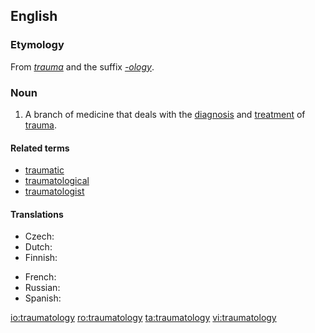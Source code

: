 ==English==

===Etymology===
From ''[[trauma]]'' and the suffix ''[[-ology]]''.

===Noun===
{{en-noun|-}}

# {{medicine|psychology}} A branch of medicine that deals with the [[diagnosis]] and [[treatment]] of [[trauma]].

====Related terms====
* [[traumatic]]
* [[traumatological]]
* [[traumatologist]]

====Translations====
{{trans-top|branch of medicine that deals with the diagnosis and treatment of trauma}}
* Czech: {{t-|cs|traumatologie|f}}
* Dutch: {{t|nl|traumatologie}}
* Finnish: {{t-|fi|traumatologia}}
{{trans-mid}}
* French: {{t+|fr|traumatologie|f}}
* Russian: {{t|ru|травматология|f}}
* Spanish: {{t+|es|traumatología|f}}
{{trans-bottom}}

[[io:traumatology]]
[[ro:traumatology]]
[[ta:traumatology]]
[[vi:traumatology]]